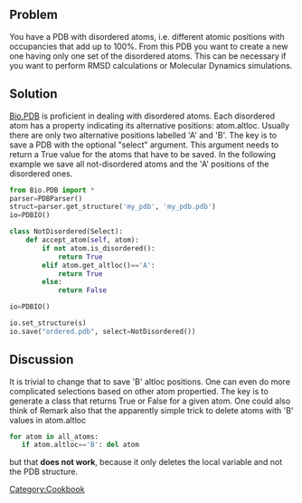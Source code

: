 == Problem ==

You have a PDB with disordered atoms, i.e. different atomic positions with occupancies that add up to 100%. From this PDB you want to create a new one having only one set of the disordered atoms. This can be necessary if you want to perform RMSD calculations or Molecular Dynamics simulations.
== Solution ==
[[http://biopython.org/DIST/docs/tutorial/Tutorial.html#htoc118 |Bio.PDB]] is proficient in dealing with disordered atoms. Each disordered atom has a property indicating its alternative positions: atom.altloc. Usually there are only two alternative positions labelled 'A' and 'B'. The key is to save a PDB with the optional "select" argument. This argument needs to return a True value for the atoms that have to be saved. In the following example we save all not-disordered atoms and the 'A' positions of the disordered ones.

<source lang=Python>
from Bio.PDB import *
parser=PDBParser()
struct=parser.get_structure('my_pdb', 'my_pdb.pdb')
io=PDBIO()

class NotDisordered(Select):
    def accept_atom(self, atom):
        if not atom.is_disordered():
            return True
        elif atom.get_altloc()=='A':
            return True
        else:
            return False

io=PDBIO()

io.set_structure(s)
io.save("ordered.pdb", select=NotDisordered())
</source>

== Discussion ==
It is trivial to change that to save 'B' altloc positions. One can even do more complicated selections based on other atom propertied. The key is to generate a class that returns True or False for a given atom. 
One could also think of 
Remark also that the apparently simple trick to delete atoms with 'B' values in atom.altloc 
<source lang=Python>
for atom in all_atoms:
   if atom.altloc=='B': del atom
</source>
but that '''does not work''', because it only deletes the local variable and not the PDB structure.


 [[Category:Cookbook]]